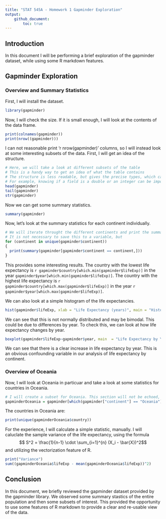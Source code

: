 ```yaml
---
title: "STAT 545A - Homework 1 Gapminder Exploration"
output: 
    github_document:
        toc: true
---
```


## Introduction

In this document I will be performing a brief exploration of the gapminder dataset, while using some R markdown features.

## Gapminder Exploration

### Overview and Summary Statistics

First, I will install the dataset.

```r
library(gapminder)
```

Now, I will check the size. If it is small enough, I will look at the contents of the data frame.

```r
print(colnames(gapminder))
print(nrow((gapminder)))
```

I can not reasonable print 'r nrow(gapminder)' columns, so I will instead look at some interesting subsets of the data. First, I will get an idea of the structure.

```r
# Here, we will take a look at different subsets of the table
# This is a handy way to get an idea of what the table contains
# The structure is less readable, but gives the precise types, which can be important.
# For example, knowing if a field is a double or an integer can be important.
head(gapminder)
tail(gapminder)
str(gapminder)
```

Now we can get some summary statistics.

```r
summary(gapminder)
```


Now, let's look at the summary statistics for each continent individually.

```r
# We will iterate throught the different continents and print the summary
# It is not necessary to save this to a variable, but 
for (continent in unique(gapminder$continent))
{
  print(summary(gapminder[gapminder$continent == continent,]))
}
```

This provides some interesting results. The country with the lowest life expectancy is `r gapminder$country[which.min(gapminder$lifeExp)]` in the year `gapminder$year[which.min(gapminder$lifeExp)]`. The country with the highest life expectancy is `r gapminder$country[which.max(gapminder$lifeExp)]` in the year `r gapminder$year[which.max(gapminder$lifeExp)]`.

We can also look at a simple histogram of the life expectancies.

```r
hist(gapminder$lifeExp, xlab = "Life Expectancy (years)", main = "Histogram of Life Expectancy")
```

We can see that this is not normally distributed and may be bimodal. This could be due to differences by year. To check this, we can look at how life expectancy changes by year.

```r
boxplot(gapminder$lifeExp~gapminder$year, main  = "Life Expectancy by Year", xlab = "Year", ylab = "Life Expectancy (years)")
```

We can see that there is a clear increase in life expectancy by year. This is an obvious confounding variable in our analysis of life expectancy by continent. 

### Overview of Oceania

Now, I will look at Oceania in particuar and take a look at some statistics for countries in Oceania.

```r
# I will create a subset for Oceania. This section will not be echoed, as it does not add to the document clarity
gapminderOceania = gapminder[which(gapminder["continent"] == "Oceania"),]
```

The countries in Oceania are:
```r
print(unique(gapminderOceania$country))
```

For the experience, I will calculate a simple statistic, manually. I will caluclate the sample variance of the life expectancy, using the formula $$ S^2 = \frac{1}{n-1} \cdot \sum_{i=1}^{n} (X_i - \bar{X})^2$$ and utilizing the vectorization feature of R.

```r
print("Variance")
sum((gapminderOceania$lifeExp - mean(gapminderOceania$lifeExp))^2)
```

## Conclusion

In this document, we briefly reviewed the gapminder dataset provided by the gapminder library. We observed some summary stastics of the entire population and then some subsets of interest. This provided the opportunity to use some features of R markdown to provide a clear and re-usable view of the data.